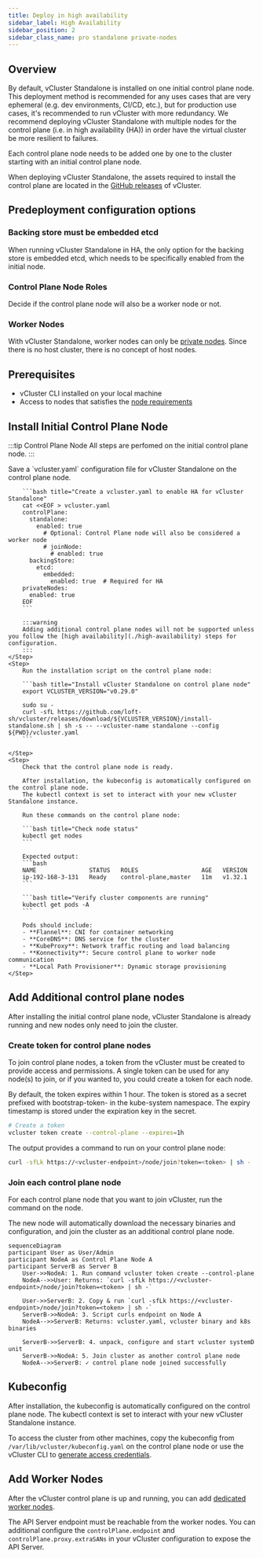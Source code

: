 ```yaml
---
title: Deploy in high availability
sidebar_label: High Availability
sidebar_position: 2
sidebar_class_name: pro standalone private-nodes
---
```





<TenancySupport standalone="true" />

## Overview

By default, vCluster Standalone is installed on one initial control plane node. This deployment method is recommended for any uses cases that are very ephemeral (e.g. dev environments, CI/CD, etc.), but for production
use cases, it's recommended to run vCluster with more redundancy. We recommend deploying vCluster Standalone with multiple nodes for the control plane (i.e. in high availability (HA)) in order 
have the virtual cluster be more resilient to failures.

Each control plane node needs to be added one by one to the cluster starting with an initial control plane node. 

When deploying vCluster Standalone, the assets required to install the control plane are located in 
the [GitHub releases](https://github.com/loft-sh/vcluster/releases) of vCluster. 

## Predeployment configuration options

### Backing store must be embedded etcd 

When running vCluster Standalone in HA, the only option for the backing store is
embedded etcd, which needs to be specifically enabled from the initial node. 

### Control Plane Node Roles

Decide if the control plane node will also be a worker node or not. 

### Worker Nodes

 With vCluster Standalone, worker nodes can only be [private nodes](../../worker-nodes/private-nodes). Since there is no host cluster, 
 there is no concept of host nodes. 

## Prerequisites

- vCluster CLI installed on your local machine
- Access to nodes that satisfies the [node requirements](./node-requirements) 

## Install Initial Control Plane Node

:::tip Control Plane Node
All steps are perfomed on the initial control plane node.
:::

<Flow>
    <Step>
        Save a `vcluster.yaml` configuration file for vCluster Standalone on the control plane node.

        ```bash title="Create a vcluster.yaml to enable HA for vCluster Standalone"   
        cat <<EOF > vcluster.yaml
        controlPlane:
          standalone:
            enabled: true
              # Optional: Control Plane node will also be considered a worker node 
              # joinNode:
                # enabled: true  
          backingStore:
            etcd:
              embedded:
                enabled: true  # Required for HA
        privateNodes:
          enabled: true
        EOF
        ```

        :::warning 
        Adding additional control plane nodes will not be supported unless you follow the [high availability](./high-availability) steps for configuration.
        :::
    </Step>
    <Step>
        Run the installation script on the control plane node:

        ```bash title="Install vCluster Standalone on control plane node"
        export VCLUSTER_VERSION="v0.29.0"
        
        sudo su -
        curl -sfL https://github.com/loft-sh/vcluster/releases/download/${VCLUSTER_VERSION}/install-standalone.sh | sh -s -- --vcluster-name standalone --config ${PWD}/vcluster.yaml
        ```

    </Step>
    <Step>
        Check that the control plane node is ready. 
        
        After installation, the kubeconfig is automatically configured on the control plane node.
        The kubectl context is set to interact with your new vCluster Standalone instance.

        Run these commands on the control plane node:

        ```bash title="Check node status"
        kubectl get nodes
        ```
        
        Expected output:
        ```bash
        NAME               STATUS   ROLES                  AGE   VERSION
        ip-192-168-3-131   Ready    control-plane,master   11m   v1.32.1
        ```
        
        ```bash title="Verify cluster components are running"
        kubectl get pods -A
        ```

        Pods should include:
        - **Flannel**: CNI for container networking
        - **CoreDNS**: DNS service for the cluster
        - **KubeProxy**: Network traffic routing and load balancing
        - **Konnectivity**: Secure control plane to worker node communication
        - **Local Path Provisioner**: Dynamic storage provisioning
    </Step>

</Flow>

<StandaloneFlags />

## Add Additional control plane nodes

After installing the initial control plane node, vCluster Standalone is already running and
new nodes only need to join the cluster. 

### Create token for control plane nodes

To join control plane nodes, a token from the vCluster must be created to provide access and permissions. A single token can be used for any node(s) to join, or if you wanted to, you could create a token for each node.

By default, the token expires within 1 hour. The token is stored as a secret prefixed with bootstrap-token- in the kube-system namespace. The expiry timestamp is stored under the expiration key in the secret.

```bash title="Create a token for control plane nodes"
# Create a token
vcluster token create --control-plane --expires=1h
```

The output provides a command to run on your control plane node:

```bash title="Example output from creating a token"
curl -sfLk https://<vcluster-endpoint>/node/join?token=<token> | sh -
```

### Join each control plane node 

For each control plane node that you want to join vCluster, run the command on the node.

The new node will automatically download the necessary binaries and configuration, and join the cluster as an additional control plane node.

```mermaid
sequenceDiagram
participant User as User/Admin
participant NodeA as Control Plane Node A
participant ServerB as Server B
    User->>NodeA: 1. Run command vcluster token create --control-plane
    NodeA-->>User: Returns: `curl -sfLk https://<vcluster-endpoint>/node/join?token=<token> | sh -`

    User->>ServerB: 2. Copy & run `curl -sfLk https://<vcluster-endpoint>/node/join?token=<token> | sh -`
    ServerB->>NodeA: 3. Script curls endpoint on Node A
    NodeA-->>ServerB: Returns: vcluster.yaml, vcluster binary and k8s binaries

    ServerB->>ServerB: 4. unpack, configure and start vcluster systemD unit
    ServerB->>NodeA: 5. Join cluster as another control plane node
    NodeA-->>ServerB: ✓ control plane node joined successfully
```

## Kubeconfig

After installation, the kubeconfig is automatically configured on the control plane node. The kubectl context is set to interact with your new vCluster Standalone instance.

To access the cluster from other machines, copy the kubeconfig from `/var/lib/vcluster/kubeconfig.yaml` on the control plane node or use the vCluster CLI to [generate access credentials](../../../manage/accessing-vcluster).

## Add Worker Nodes

After the vCluster control plane is up and running, you can add [dedicated worker nodes](../../worker-nodes/private-nodes/join).

The API Server endpoint must be reachable from the worker nodes. You can additional 
configure the `controlPlane.endpoint` and `controlPlane.proxy.extraSANs` in your vCluster configuration to expose the API Server.
